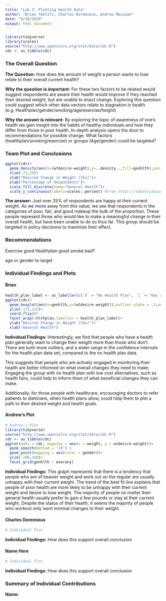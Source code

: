---
title: "Lab 3: Plotting Health Data"
author: "Brian Teklits, Charles Doremieux, Andrew MacLean"               #add your names
date: "9/10/2019"
output: html_document
---
```{r include=FALSE}
library(tidyverse)
library(scales)
source("http://www.openintro.org/stat/data/cdc.R")
cdc <- as_tibble(cdc)
```

### The Overall Question

**The Question:** How does the amount of weight a person wants to lose relate to their overall current health? 

**Why the question is important:** For these two factors to be related would suggest respondents are aware their health would improve if they reached their desired weight, but are unable to enact change. Exploring this question could suggest which other data vectors relate to stagnation in health. (e.g. Healthplan/gender/smoking/age/exercise/height)

**Why the answer is relevant:** By exploring the topic of awareness of one's health we gain insight into the habits of healthy individuals and how they differ from those in poor health. In-depth analysis opens the door to recommendations for possible change. What factors (healthplan/smoking/exercise) or groups (Age/gender) could be targeted? 

### Team Plot and Conclusions


```{r Team Plot,echo=FALSE, warning=FALSE}
ggplot(cdc)+
  geom_density(aes(x=(wtdesire-weight),y=..density..,fill=genhlth),position="stack")+
  xlim(-75,25)+
  xlab("Desired Change in Weight (lbs)")+
  ylab("Percentage of Respondents")+
  scale_fill_discrete(name="General Health")+
  scale_y_continuous(labels=scales::percent) #from https://sebastiansauer.github.io/percentage_plot_ggplot2_V2/
```

**The answer:** 
Just over 25% of respondents are happy at their current weight. As we move away from this value, we see that respondents in the categories of poor, fair, and good makeup the bulk of the proportion. These people represent those who would like to make a meaningful change in their overall health, but have been unable to do so thus far. This group should be targeted in policy decisions to maximize their effect.

### Recommendations 

Exercise good
Healthplan good
smoke bad?

age or gender to target

### Individual Findings and Plots

#### Brian

```{r Brian, echo=FALSE, warning=FALSE}
health_plan_label <- as_labeller(c(`0` = "No Health Plan", `1` = "Has a Health Plan")) #from https://ggplot2.tidyverse.org/reference/as_labeller.html
ggplot(cdc)+
  geom_boxplot(aes(x=genhlth,y=(wtdesire-weight)),outlier.alpha = .3,outlier.shape = 21,outlier.color = "red")+
  ylim(-175,125)+
  coord_flip()+
  facet_wrap(~hlthplan,labeller = health_plan_label)+
  ylab("Desired Change in Weight (lbs)")+
  xlab("General Health")

```

**Individual Findings:**
Interestingly, we find that people who have a health plan generally want to change their weight more than those who don't. There are both more outliers, and a wider range in the confidence intervals for the health plan data set, compared to the no health plan data. 

This suggests that people who are actively engaged in monitoring their health are better informed on what overall changes they need to make. Engaging the group with no health plan with low cost alternatives, such as health fairs, could help to inform them of what beneficial changes they can make. 

Additionally, for those people with healthcare, encouraging doctors to refer patients to dieticians, when health plans allow, could help them to plot a path to their desired weight and health goals. 

#### Andrew's Plot

```{r Name2 Plot, echo=FALSE, warning=FALSE}
# Andrew's Plot
library(tidyverse)
source("http://www.openintro.org/stat/data/cdc.R")
cdc <- as_tibble(cdc)
ggplot(data = cdc, mapping = aes(x = weight, y = wtdesire-weight))+
  geom_smooth(method = 'lm') +
  geom_point(mapping = aes(color = gender))+
  ylim(-200,100)+
  facet_grid(genhlth ~ exerany)

```

**Individual Findings:**
This graph represents that there is a tendency that people who are of heavier weight and work out on the regular are usually unhappy with their current weight. The trend of the best fit line explains that people of poor health are more likely to be unhappy with their current weight and desire to lose weight. The majority of people no matter their general health usually prefer to gain a few pounds or stay at their current weight. Despite the status of their health, it seems the majority of people who workout only want minimal changes to their weight.

#### Charles Doremieux

```{r Name3 Plot, echo=FALSE, warning=FALSE}
# Individual Plot
```

**Individual Findings:**
How does this support overall conclusion

#### Name Here

```{r Name4 Plot, echo=FALSE, warning=FALSE}
# Individual Plot
```

**Individual Findings:**
How does this support overall conclusion
 
### Summary of Individual Contributions

**Name:**

